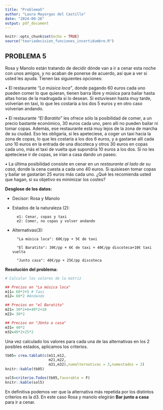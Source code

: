 ```yaml
---
title: "Problema5"
author: "Laura Mayorgas del Castillo"
date: "2024-09-26"
output: pdf_document
---
```


```r
knitr::opts_chunk$set(echo = TRUE)
source("teoriadecision_funciones_incertidumbre.R")
```

## PROBLEMA 5

Rosa y Manolo están tratando de decidir dónde van a ir a cenar esta noche con unos amigos, y
no acaban de ponerse de acuerdo, así que a ver si usted les ayuda. Tienen las siguientes opciones:

• El restaurante *“La música loca”*, donde pagando 60 euros cada uno pueden comer lo que
quieran, tienen barra libre y música para bailar hasta altas horas de la madrugada si lo desean.
Si estuviesen hasta muy tarde, volverían en taxi, lo que les costaría a los dos 5 euros y en otro
caso volverían andando.

• El restaurante *“El Baratito”* les ofrece sólo la posibilidad de comer, a un precio bastante
económico, 30 euros cada uno, pero allí no pueden bailar ni tomar copas. Además, ese
restaurante está muy lejos de la zona de marcha de su ciudad. Eso les obligaría, si les
apeteciese, a coger un taxi hacia la zona de copas, lo que les costaría a los dos 6 euros, y a
gastarse allí cada uno 10 euros en la entrada de una discoteca y otros 30 euros en copas cada
uno, más el taxi de vuelta que supondría 10 euros a los dos. Si no les apeteciese ir de copas,
se irían a casa dando un paseo.

• La última posibilidad consiste en cenar en un *restaurante al lado de su casa*, donde la cena
cuesta a cada uno 40 euros. Si quisiesen tomar copas y bailar se gastarían 25 euros más cada
uno.
¿Qué les recomienda usted que hagan, si su objetivo es minimizar los costes?

**Desglose de los datos:**

- Decisor: Rosa y Manolo
- Estados de la naturaleza (2):

        e1: Cenar, copas y taxi 
        e2: Comer, no copas y volver andando
        
- Alternativas(3): 

        "La música loca": 60€/pp + 5€ de taxi
        
        "El Baratito": 30€/pp + 6€ de taxi + 40€/pp discoteca+10€ taxi vuelta
        
        "Junto casa": 40€/pp + 25€/pp discoteca 
\newpage    

**Resolución del problema:**
```r
# Calcular los valores de la matriz

## Precios en "La música loca"
m11= 60*2+5 # Taxi
m12= 60*2 #Andando

## Precios en "el Baratito"
m21= 30*2+6+40*2+10
m22= 30*2

## Precios en "JUnto a casa"
m31= 40*2
m32=40*2+25*2
```
Una vez calculado los valores para cada una de las alternativas en los 2 posibles estados, aplicamos los criterios. 

```r
tb05= crea.tablaX(c(m11,m12,
                    m21,m22,
                    m31,m32),numalternativas = 3,numestados = 2)
knitr::kable(tb05)

sol5=criterio.Todos(tb05,favorable = F)
knitr::kable(sol5)
```

En definitiva podemos ver que la alternativa más repetida por los distintos criterios es la d3.
En este caso Rosa y manolo elegirán **Bar junto a casa** para ir a cenar.
        
        
        
        
        
        
        
        
        
        
        